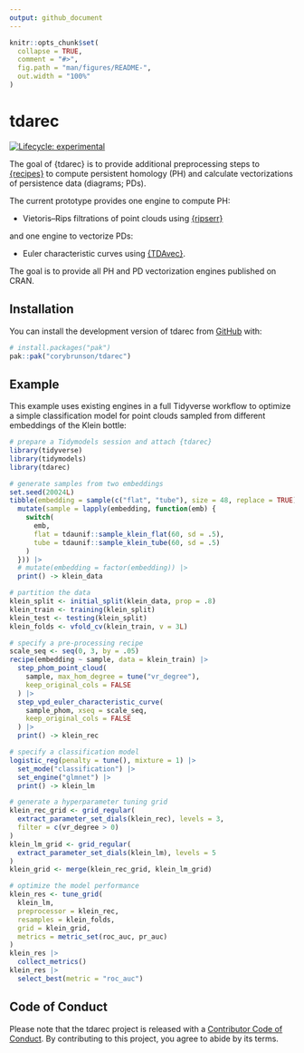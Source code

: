 ```yaml
---
output: github_document
---
```


<!-- README.md is generated from README.Rmd. Please edit that file -->

```r
knitr::opts_chunk$set(
  collapse = TRUE,
  comment = "#>",
  fig.path = "man/figures/README-",
  out.width = "100%"
)
```

# tdarec

<!-- badges: start -->
[![Lifecycle: experimental](https://img.shields.io/badge/lifecycle-experimental-orange.svg)](https://lifecycle.r-lib.org/articles/stages.html#experimental)
<!-- badges: end -->

The goal of {tdarec} is to provide additional preprocessing steps to [{recipes}](https://github.com/tidymodels/recipes) to compute persistent homology (PH) and calculate vectorizations of persistence data (diagrams; PDs).

The current prototype provides one engine to compute PH:

* Vietoris--Rips filtrations of point clouds using [{ripserr}](https://github.com/tdaverse/ripserr)

and one engine to vectorize PDs:

* Euler characteristic curves using [{TDAvec}](https://github.com/uislambekov/TDAvec).

The goal is to provide all PH and PD vectorization engines published on CRAN.

## Installation

You can install the development version of tdarec from [GitHub](https://github.com/) with:

``` r
# install.packages("pak")
pak::pak("corybrunson/tdarec")
```

## Example

This example uses existing engines in a full Tidyverse workflow to optimize a simple classification model for point clouds sampled from different embeddings of the Klein bottle:

```r
# prepare a Tidymodels session and attach {tdarec}
library(tidyverse)
library(tidymodels)
library(tdarec)

# generate samples from two embeddings
set.seed(20024L)
tibble(embedding = sample(c("flat", "tube"), size = 48, replace = TRUE)) |> 
  mutate(sample = lapply(embedding, function(emb) {
    switch(
      emb,
      flat = tdaunif::sample_klein_flat(60, sd = .5),
      tube = tdaunif::sample_klein_tube(60, sd = .5)
    )
  })) |> 
  # mutate(embedding = factor(embedding)) |> 
  print() -> klein_data

# partition the data
klein_split <- initial_split(klein_data, prop = .8)
klein_train <- training(klein_split)
klein_test <- testing(klein_split)
klein_folds <- vfold_cv(klein_train, v = 3L)

# specify a pre-processing recipe
scale_seq <- seq(0, 3, by = .05)
recipe(embedding ~ sample, data = klein_train) |> 
  step_phom_point_cloud(
    sample, max_hom_degree = tune("vr_degree"),
    keep_original_cols = FALSE
  ) |> 
  step_vpd_euler_characteristic_curve(
    sample_phom, xseq = scale_seq,
    keep_original_cols = FALSE
  ) |> 
  print() -> klein_rec

# specify a classification model
logistic_reg(penalty = tune(), mixture = 1) |> 
  set_mode("classification") |> 
  set_engine("glmnet") |> 
  print() -> klein_lm

# generate a hyperparameter tuning grid
klein_rec_grid <- grid_regular(
  extract_parameter_set_dials(klein_rec), levels = 3,
  filter = c(vr_degree > 0)
)
klein_lm_grid <- grid_regular(
  extract_parameter_set_dials(klein_lm), levels = 5
)
klein_grid <- merge(klein_rec_grid, klein_lm_grid)

# optimize the model performance
klein_res <- tune_grid(
  klein_lm,
  preprocessor = klein_rec,
  resamples = klein_folds,
  grid = klein_grid,
  metrics = metric_set(roc_auc, pr_auc)
)
klein_res |> 
  collect_metrics()
klein_res |> 
  select_best(metric = "roc_auc")
```

## Code of Conduct

Please note that the tdarec project is released with a [Contributor Code of Conduct](https://contributor-covenant.org/version/2/1/CODE_OF_CONDUCT.html). By contributing to this project, you agree to abide by its terms.
